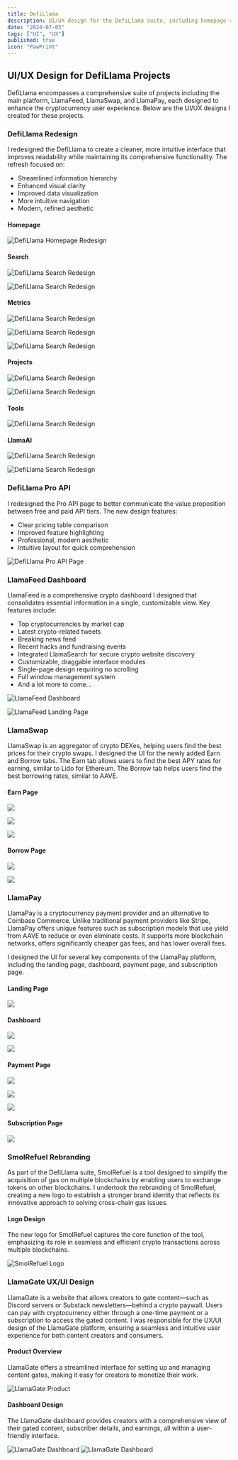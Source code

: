 ```yaml
---
title: DefiLlama
description: UI/UX design for the DefiLlama suite, including homepage redesign, Pro API, LlamaFeed dashboard, LlamaSwap, LlamaPay, SmolRefuel, and LlamaGate. This work involved creating intuitive interfaces for cryptocurrency transactions, content gating, payments, and decentralized finance across multiple blockchain networks.
date: "2024-07-03"
tags: ["UI", "UX"]
published: true
icon: "PawPrint"
---
```


## UI/UX Design for DefiLlama Projects

DefiLlama encompasses a comprehensive suite of projects including the main platform, LlamaFeed, LlamaSwap, and LlamaPay, each designed to enhance the cryptocurrency user experience. Below are the UI/UX designs I created for these projects.

### DefiLlama Redesign

I redesigned the DefiLlama to create a cleaner, more intuitive interface that improves readability while maintaining its comprehensive functionality. The refresh focused on:

- Streamlined information hierarchy
- Enhanced visual clarity
- Improved data visualization
- More intuitive navigation
- Modern, refined aesthetic

#### Homepage

![DefiLlama Homepage Redesign](/images/defillama-home.webp)

#### Search

![DefiLlama Search Redesign](/images/defillama-search1.webp)

![DefiLlama Search Redesign](/images/defillama-search2.webp)

#### Metrics

![DefiLlama Search Redesign](/images/defillama-metrics1.webp)

![DefiLlama Search Redesign](/images/defillama-metrics2.webp)

![DefiLlama Search Redesign](/images/defillama-metrics3.webp)

#### Projects

![DefiLlama Search Redesign](/images/defillama-projects.webp)

![DefiLlama Search Redesign](/images/defillama-protocol.webp)

#### Tools

![DefiLlama Search Redesign](/images/defillama-tools.webp)

#### LlamaAI

![DefiLlama Search Redesign](/images/defillama-llamai1.webp)

![DefiLlama Search Redesign](/images/defillama-llamai2.webp)

### DefiLlama Pro API

I redesigned the Pro API page to better communicate the value proposition between free and paid API tiers. The new design features:

- Clear pricing table comparison
- Improved feature highlighting
- Professional, modern aesthetic
- Intuitive layout for quick comprehension

![DefiLlama Pro API Page](/images/defillama-pro-api.png)

### LlamaFeed Dashboard

LlamaFeed is a comprehensive crypto dashboard I designed that consolidates essential information in a single, customizable view. Key features include:

- Top cryptocurrencies by market cap
- Latest crypto-related tweets
- Breaking news feed
- Recent hacks and fundraising events
- Integrated LlamaSearch for secure crypto website discovery
- Customizable, draggable interface modules
- Single-page design requiring no scrolling
- Full window management system
- And a lot more to come...

![LlamaFeed Dashboard](/images/llamafeed-dashboard.webp)

![LlamaFeed Landing Page](/images/llamafeed-landing.webp)

### LlamaSwap

LlamaSwap is an aggregator of crypto DEXes, helping users find the best prices for their crypto swaps. I designed the UI for the newly added Earn and Borrow tabs. The Earn tab allows users to find the best APY rates for earning, similar to Lido for Ethereum. The Borrow tab helps users find the best borrowing rates, similar to AAVE.

#### Earn Page

![](/images/llamaswap-earn-1.png)

![](/images/llamaswap-earn-2.png)

![](/images/llamaswap-earn-3.png)

#### Borrow Page

![](/images/llamaswap-borrow-1.png)

![](/images/llamaswap-borrow-2.png)

### LlamaPay

LlamaPay is a cryptocurrency payment provider and an alternative to Coinbase Commerce. Unlike traditional payment providers like Stripe, LlamaPay offers unique features such as subscription models that use yield from AAVE to reduce or even eliminate costs. It supports more blockchain networks, offers significantly cheaper gas fees, and has lower overall fees.

I designed the UI for several key components of the LlamaPay platform, including the landing page, dashboard, payment page, and subscription page.

#### Landing Page

![](/images/llamapay-landing.png)

#### Dashboard

![](/images/llamapay-dashboard-1.png)

![](/images/llamapay-dashboard-2.png)

#### Payment Page

![](/images/llamapay-payments-1.png)

![](/images/llamapay-payments-2.png)

![](/images/llamapay-payments-3.png)

#### Subscription Page

![](/images/llamapay-subcriptions-1.png)

### SmolRefuel Rebranding

As part of the DefiLlama suite, SmolRefuel is a tool designed to simplify the acquisition of gas on multiple blockchains by enabling users to exchange tokens on other blockchains. I undertook the rebranding of SmolRefuel, creating a new logo to establish a stronger brand identity that reflects its innovative approach to solving cross-chain gas issues.

#### Logo Design

The new logo for SmolRefuel captures the core function of the tool, emphasizing its role in seamless and efficient crypto transactions across multiple blockchains.

![SmolRefuel Logo](/images/smolrefuel-rebrand.webp)

### LlamaGate UX/UI Design

LlamaGate is a website that allows creators to gate content—such as Discord servers or Substack newsletters—behind a crypto paywall. Users can pay with cryptocurrency either through a one-time payment or a subscription to access the gated content. I was responsible for the UX/UI design of the LlamaGate platform, ensuring a seamless and intuitive user experience for both content creators and consumers.

#### Product Overview

LlamaGate offers a streamlined interface for setting up and managing content gates, making it easy for creators to monetize their work.

![LlamaGate Product](/images/llamagate-product-1.webp)

#### Dashboard Design

The LlamaGate dashboard provides creators with a comprehensive view of their gated content, subscriber details, and earnings, all within a user-friendly interface.

![LlamaGate Dashboard](/images/llamagate-dashboard-1.webp)
![LlamaGate Dashboard](/images/llamagate-dashboard-2.webp)